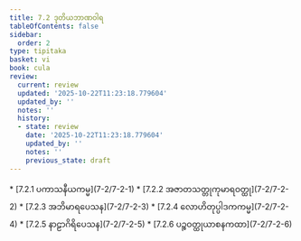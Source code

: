```yaml
---
title: 7.2 ဒုတိယဘာဏဝါရ
tableOfContents: false
sidebar:
  order: 2
type: tipitaka
basket: vi
book: cula
review:
  current: review
  updated: '2025-10-22T11:23:18.779604'
  updated_by: ''
  notes: ''
  history:
  - state: review
    date: '2025-10-22T11:23:18.779604'
    updated_by: ''
    notes: ''
    previous_state: draft
---
```



<ReviewStatus review={frontmatter.review} showDetails={true} />

<HypothesisAnnotation frontmatter={frontmatter} />

<DynamicBreadcrumb />



<TableOfContents book="cula" section="7.2">
* [7.2.1 ပကာသနီယကမ္မ](7-2/7-2-1)
* [7.2.2 အဇာတသတ္တုကုမာရဝတ္ထု](7-2/7-2-2)
* [7.2.3 အဘိမာရပေသန](7-2/7-2-3)
* [7.2.4 လောဟိတုပ္ပါဒကကမ္မ](7-2/7-2-4)
* [7.2.5 နာဠာဂိရိပေသန](7-2/7-2-5)
* [7.2.6 ပဉ္စဝတ္ထုယာစနကထာ](7-2/7-2-6)
</TableOfContents>